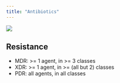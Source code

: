 ```yaml
---
title: "Antibiotics"
---
```


![](images/antibiotic-classes.png){#fig-antibiotic-classes}

## Resistance

* MDR: >= 1 agent, in >= 3 classes
* XDR: >= 1 agent, in >= (all but 2) classes
* PDR: all agents, in all classes
